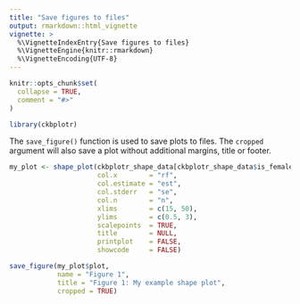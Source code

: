 ```yaml
---
title: "Save figures to files"
output: rmarkdown::html_vignette
vignette: >
  %\VignetteIndexEntry{Save figures to files}
  %\VignetteEngine{knitr::rmarkdown}
  %\VignetteEncoding{UTF-8}
---
```


```r
knitr::opts_chunk$set(
  collapse = TRUE,
  comment = "#>"
)
```

```r
library(ckbplotr)
```

The `save_figure()` function is used to save plots to files. The `cropped` argument will also save a plot without additional margins, title or footer.

```r
my_plot <- shape_plot(ckbplotr_shape_data[ckbplotr_shape_data$is_female == 0,],
                      col.x        = "rf",
                      col.estimate = "est",
                      col.stderr   = "se",
                      col.n        = "n",
                      xlims        = c(15, 50),
                      ylims        = c(0.5, 3),
                      scalepoints  = TRUE,
                      title        = NULL,
                      printplot    = FALSE,
                      showcode     = FALSE)

save_figure(my_plot$plot,
            name = "Figure 1",
            title = "Figure 1: My example shape plot",
            cropped = TRUE)
```
